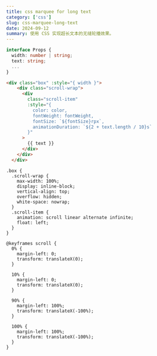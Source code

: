 ```yaml
---
title: css marquee for long text
category: ['css']
slug: css-marquee-long-text
date: 2024-09-12
summary: 使用 CSS 实现超长文本的无缝轮播效果。
---
```



```TypeScript
interface Props {
  width: number | string;
  text: string;
  ...
}
```

```HTML
<div class="box" :style="{ width }">
    <div class="scroll-wrap">
      <div
        class="scroll-item"
        :style="{
          color: color,
          fontWeight: fontWeight,
          fontSize: `${fontSize}rpx`,
          animationDuration: `${2 + text.length / 10}s`
        }"
      >
        {{ text }}
      </div>
    </div>
  </div>
```

```LESS
.box {
  .scroll-wrap {
    max-width: 100%;
    display: inline-block;
    vertical-align: top;
    overflow: hidden;
    white-space: nowrap;
  }
  .scroll-item {
    animation: scroll linear alternate infinite;
    float: left;
  }
}

@keyframes scroll {
  0% {
    margin-left: 0;
    transform: translateX(0);
  }

  10% {
    margin-left: 0;
    transform: translateX(0);
  }

  90% {
    margin-left: 100%;
    transform: translateX(-100%);
  }

  100% {
    margin-left: 100%;
    transform: translateX(-100%);
  }
}
```

